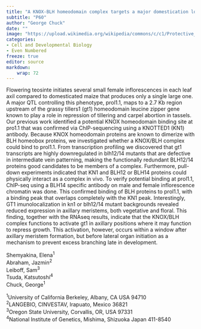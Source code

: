 ```yaml
---
title: "A KNOX-BLH homeodomain complex targets a major domestication locus"
subtitle: "P60"
author: "George Chuck"
date: ""
image: "https://upload.wikimedia.org/wikipedia/commons/c/c1/Protective_Coleoptile_Tip_in_Zea_Mays_Embryo_%2847691344541%29.jpg"
categories: 
- Cell and Developmental Biology
- Even Numbered
freeze: true
editor: source
markdown: 
    wrap: 72
---
```


Flowering teosinte initiates several small female inflorescences in each leaf axil compared to domesticated maize that produces only a single large one. A major QTL controlling this phenotype, prol1.1, maps to a 2.7 Kb region upstream of the grassy tillers1 (gt1) homeodomain leucine zipper gene known to play a role in repression of tillering and carpel abortion in tassels. Our previous work identified a potential KNOX homeodomain binding site at pro1.1 that was confirmed via ChIP-sequencing using a KNOTTED1 (KN1) antibody. Because KNOX homeodomain proteins are known to dimerize with BLH homeobox proteins, we investigated whether a KNOX/BLH complex could bind to prol1.1. From transcription profiling we discovered that gt1 transcripts are highly downregulated in blh12/14 mutants that are defective in intermediate vein patterning, making the functionally redundant BLH12/14 proteins good candidates to be members of a complex. Furthermore, pull-down experiments indicated that KN1 and BLH12 or BLH14 proteins could physically interact as a complex in vivo. To verify potential binding at prol1.1, ChIP-seq using a BLH14 specific antibody on male and female inflorescence chromatin was done. This confirmed binding of BLH proteins to prol1.1, with a binding peak that overlaps completely with the KN1 peak. Interestingly, GT1 imunolocalization in kn1 or blh12/14 mutant backgrounds revealed reduced expression in axillary meristems, both vegetative and floral. This finding, together with the RNAseq results, indicate that the KNOX/BLH complex functions to activate gt1 in axillary positions where it may function to repress growth. This activation, however, occurs within a window after axillary meristem formation, but before lateral organ initiation as a mechanism to prevent excess branching late in development.

Shemyakina, Elena<sup>1</sup><br>Abraham, Jazmin<sup>2</sup><br>Leiboff, Sam<sup>3</sup><br>Tsuda, Katsutoshi<sup>4</sup><br>Chuck, George<sup>1</sup><br>

<sup>1</sup>University of California Berkeley, Albany, CA USA 94710<br><sup>2</sup>LANGEBIO, CINVESTAV, Irapuato, Mexico 36821<br><sup>3</sup>Oregon State University, Corvallis, OR, USA 97331<br><sup>4</sup>National Institute of Genetics, Mishima, Shizuoka Japan 411-8540<br>